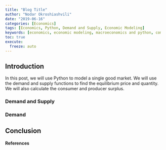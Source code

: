 ```yaml
---
title: "Blog Title"
author: "Nodar Okroshiashvili"
date: "2019-06-16"
categories: [Economics]
tags: [Economics, Python, Demand and Supply, Economic Modeling]
keywords: [economics, economic modeling, macroeconomics and python, computational macroeconomics with python, single good market, supply, demand, consumer surplus, producer surplus, python, equilibrium price]
toc: true
execute: 
  freeze: auto
---
```


## Introduction

In this post, we will use Python to model a single good market. We will use the demand and supply functions to find the equilibrium price and quantity. We will also calculate the consumer and producer surplus.


### Demand and Supply


### Demand


## Conclusion


#### References
